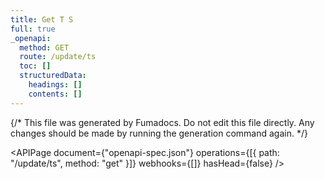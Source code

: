 ---
title: Get T S
full: true
_openapi:
  method: GET
  route: /update/ts
  toc: []
  structuredData:
    headings: []
    contents: []
---

{/* This file was generated by Fumadocs. Do not edit this file directly. Any changes should be made by running the generation command again. */}

<APIPage document={"openapi-spec.json"} operations={[{ path: "/update/ts", method: "get" }]} webhooks={[]} hasHead={false} />
